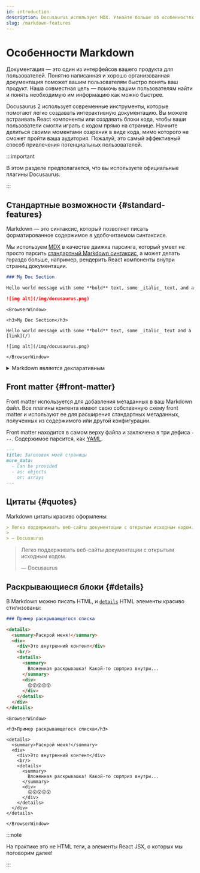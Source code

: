 ```yaml
---
id: introduction
description: Docusaurus использует MDX. Узнайте больше об особенностях Markdown в Docusaurus.
slug: /markdown-features
---
```


# Особенности Markdown


Документация — это один из интерфейсов вашего продукта для пользователей. Понятно написанная и хорошо организованная документация поможет вашим пользователям быстро понять ваш продукт. Наша совместная цель — помочь вашим пользователям найти и понять необходимую им информацию как можно быстрее.

Docusaurus 2 использует современные инструменты, которые помогают легко создавать интерактивную документацию. Вы можете встраивать React компоненты или создавать блоки кода, чтобы ваши пользователи смогли играть с кодом прямо на странице. Начните делиться своими моментами озарения в виде кода, мимо которого не сможет пройти ваша аудитория. Пожалуй, это самый эффективный способ привлечения потенциальных пользователей.

:::important

В этом разделе предполагается, что вы используете официальные плагины Docusaurus.

:::

## Стандартные возможности {#standard-features}

Markdown — это синтаксис, который позволяет писать форматированное содержимое в удобочитаемом синтаксисе.

Мы используем [MDX](https://mdxjs.com/) в качестве движка парсинга, который умеет не просто парсить [стандартный Markdown синтаксис](https://daringfireball.net/projects/markdown/syntax), а может делать гораздо больше, например, рендерить React компоненты внутри страниц документации.

```md
### My Doc Section

Hello world message with some **bold** text, some _italic_ text, and a [link](/)

![img alt](/img/docusaurus.png)
```

```mdx-code-block
<BrowserWindow>

<h3>My Doc Section</h3>

Hello world message with some **bold** text, some _italic_ text and a [link](/)

![img alt](/img/docusaurus.png)

</BrowserWindow>
```

<details>

<summary>Markdown является декларативным</summary>

Некоторые могут предположить, что Markdown соотносится 1:1 к HTML, например, `![Preview](/img/docusaurus.png)` всегда будет выглядеть как `<img src="/img/docusaurus.png" alt="Preview" />`. Однако _это не так_.

Синтаксис Markdown `![message](url)` только декларативно сообщает Docusaurus, что здесь нужно вставить изображение, но мы можем делать и другие вещи, например преобразовывать [путь файла к URL-адресу](./markdown-features-assets.mdx#images), поэтому сгенерированная разметка может отличаться от вывода других средств визуализации Markdown или наивная ручная транскрипция эквивалентного кода JSX/HTML.

Как правило, вы должны только исходить из _семантики_ разметки (` ``` ` становятся [блоками кода](./markdown-features-code-blocks.mdx); `>` становится [кавычками](#quotes) и т. д.).

</details>

## Front matter {#front-matter}

Front matter используется для добавления метаданных в ваш Markdown файл. Все плагины контента имеют свою собственную схему front matter и используют ее для расширения стандартных метаданных, полученных из содержимого или другой конфигурации.

Front matter находится в самом верху файла и заключена в три дефиса `---`. Содержимое парсится, как [YAML](https://yaml.org/spec/1.2.2/).

```md
---
title: Заголовок моей страницы
more_data:
  - Can be provided
  - as: objects
    or: arrays
---
```

## Цитаты {#quotes}

Markdown цитаты красиво оформлены:

```md
> Легко поддерживать веб-сайты документации с открытым исходным кодом.
>
> — Docusaurus
```

<BrowserWindow>

> Легко поддерживать веб-сайты документации с открытым исходным кодом.
>
> — Docusaurus

</BrowserWindow>

## Раскрывающиеся блоки {#details}

В Markdown можно писать HTML, и [`details`](https://developer.mozilla.org/en-US/docs/Web/HTML/Element/details) HTML элементы красиво стилизованы:

```md
### Пример раскрывающегося списка

<details>
  <summary>Раскрой меня!</summary>
  <div>
    <div>Это внутренний контент</div>
    <br/>
    <details>
      <summary>
        Вложенная раскрывашка! Какой-то сюрприз внутри...
      </summary>
      <div>
        😲😲😲😲😲
      </div>
    </details>
  </div>
</details>
```

```mdx-code-block
<BrowserWindow>

<h3>Пример раскрывающегося списка</h3>

<details>
  <summary>Раскрой меня!</summary>
  <div>
    <div>Это внутренний контент</div>
    <br/>
    <details>
      <summary>
        Вложенная раскрывашка! Какой-то сюрприз внутри...
      </summary>
      <div>
        😲😲😲😲😲
      </div>
    </details>
  </div>
</details>

</BrowserWindow>
```

:::note

На практике это не HTML теги, а элементы React JSX, о которых мы поговорим далее!

:::

